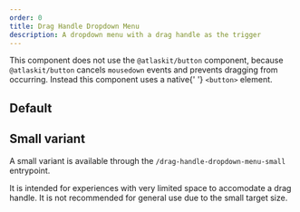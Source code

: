 ```yaml
---
order: 0
title: Drag Handle Dropdown Menu
description: A dropdown menu with a drag handle as the trigger
---
```




<SectionMessage appearance="warning">
  This component does not use the <Code>@atlaskit/button</Code> component,
  because <Code>@atlaskit/button</Code> cancels <Code>mousedown</Code> events
  and prevents dragging from occurring. Instead this component uses a native{' '}
  <Code>&lt;button&gt;</Code> element.
</SectionMessage>

## Default

<Example Component={DragHandleDropdownMenuExample} />

## Small variant

A small variant is available through the `/drag-handle-dropdown-menu-small` entrypoint.

It is intended for experiences with very limited space to accomodate a drag handle.
It is not recommended for general use due to the small target size.

<Example Component={DragHandleDropdownMenuSmallExample} />
